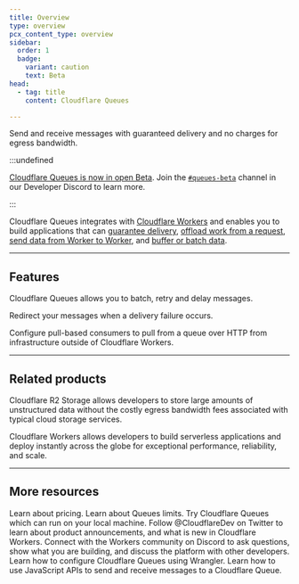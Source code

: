 ```yaml
---
title: Overview
type: overview
pcx_content_type: overview
sidebar:
  order: 1
  badge:
    variant: caution
    text: Beta
head:
  - tag: title
    content: Cloudflare Queues

---
```



<Description>


Send and receive messages with guaranteed delivery and no charges for egress bandwidth.


</Description>

<Plan type="paid" />

:::undefined


[Cloudflare Queues is now in open Beta](https://blog.cloudflare.com/cloudflare-queues-open-beta/). Join the [`#queues-beta`](https://discord.cloudflare.com) channel in our Developer Discord to learn more.


:::

Cloudflare Queues integrates with [Cloudflare Workers](/workers/) and enables you to build applications that can [guarantee delivery](/queues/reference/delivery-guarantees/), [offload work from a request](/queues/reference/how-queues-works/), [send data from Worker to Worker](/queues/configuration/configure-queues/), and [buffer or batch data](/queues/configuration/batching-retries/).

***

## Features

<Feature header="Batching, Retries and Delays" href="/queues/configuration/batching-retries/">

Cloudflare Queues allows you to batch, retry and delay messages.


</Feature>

<Feature header="Dead Letter Queues" href="/queues/configuration/dead-letter-queues/">

Redirect your messages when a delivery failure occurs.


</Feature>

<Feature header="Pull consumers" href="/queues/configuration/pull-consumers/">

Configure pull-based consumers to pull from a queue over HTTP from infrastructure outside of Cloudflare Workers.


</Feature>

***

## Related products

<RelatedProduct header="R2" href="/r2/" product="r2">

Cloudflare R2 Storage allows developers to store large amounts of unstructured data without the costly egress bandwidth fees associated with typical cloud storage services.


</RelatedProduct>

<RelatedProduct header="Workers" href="/workers/" product="workers">

Cloudflare Workers allows developers to build serverless applications and deploy instantly across the globe for exceptional performance, reliability, and scale.


</RelatedProduct>

***

## More resources

<CardGrid>

<LinkTitleCard title="Pricing" href="/queues/platform/pricing/" icon="seti:shell">
Learn about pricing.
</LinkTitleCard>

<LinkTitleCard title="Limits" href="/queues/platform/limits/" icon="document">
Learn about Queues limits.
</LinkTitleCard>

<LinkTitleCard title="Try the Demo" href="https://github.com/Electroid/queues-demo#cloudflare-queues-demo" icon="open-book">
Try Cloudflare Queues which can run on your local machine.
</LinkTitleCard>

<LinkTitleCard title="@CloudflareDev" href="https://x.com/cloudflaredev" icon="x.com">
Follow @CloudflareDev on Twitter to learn about product announcements, and what is new in Cloudflare Workers.
</LinkTitleCard>

<LinkTitleCard title="Developer Discord" href="https://discord.cloudflare.com" icon="discord">
Connect with the Workers community on Discord to ask questions, show what you are building, and discuss the platform with other developers.
</LinkTitleCard>

<LinkTitleCard title="Configuration" href="/queues/configuration/configure-queues/" icon="open-book">
Learn how to configure Cloudflare Queues using Wrangler.
</LinkTitleCard>

<LinkTitleCard title="JavaScript APIs" href="/queues/configuration/javascript-apis/" icon="open-book">
Learn how to use JavaScript APIs to send and receive messages to a Cloudflare Queue.
</LinkTitleCard>

</CardGrid>
